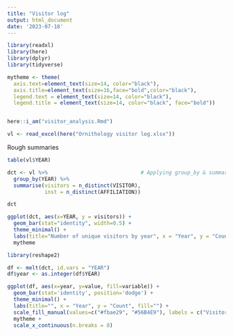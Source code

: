 ```yaml
---
title: "Visitor log"
output: html_document
date: '2023-07-18'
---
```


```r
library(readxl)
library(here)
library(dplyr)
library(tidyverse)

mytheme <- theme(   
  axis.text=element_text(size=14, color="black"),
  axis.title=element_text(size=16,face="bold",color="black"),
  legend.text = element_text(size=14, color="black"),
  legend.title = element_text(size=14, color="black", face="bold"))


here::i_am("visitor_analysis.Rmd")

vl <- read_excel(here("Ornithology visitor log.xlsx"))
```

Rough summaries

```r
table(vl$YEAR)
```
```r
dct <- vl %>%                              # Applying group_by & summarise
  group_by(YEAR) %>%
  summarise(visitors = n_distinct(VISITOR),
            inst = n_distinct(AFFILIATION))

dct
```
```r
ggplot(dct, aes(x=YEAR, y = visitors)) +
  geom_bar(stat="identity", width=0.5) +
  theme_minimal() +
  labs(title="Number of unique visitors by year", x = "Year", y = "Count") +
  mytheme
```


```r
library(reshape2)

df <- melt(dct, id.vars = "YEAR")
df$year <- as.integer(df$YEAR)

ggplot(df, aes(x=year, y=value, fill=variable)) +
  geom_bar(stat='identity', position='dodge') +
  theme_minimal() +
  labs(title="", x = "Year", y = "Count", fill="") +
  scale_fill_manual(values=c("#fbae29", "#56B4E9"), labels = c("Visitors", "Institutions")) +
  mytheme +
  scale_x_continuous(n.breaks = 8)
```

